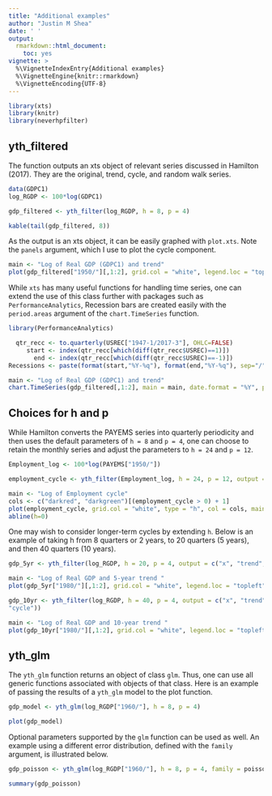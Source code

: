 ```yaml
---
title: "Additional examples"
author: "Justin M Shea"
date: ' '
output:
  rmarkdown::html_document:
    toc: yes
vignette: >
  %\VignetteIndexEntry{Additional examples}  
  %\VignetteEngine{knitr::rmarkdown}  
  %\VignetteEncoding{UTF-8}
---
```



```r
library(xts)
library(knitr)
library(neverhpfilter)
```




## yth_filtered

The function outputs an xts object of relevant series discussed in Hamilton (2017).
They are the original, trend, cycle, and random walk series.

```r
data(GDPC1)
log_RGDP <- 100*log(GDPC1)

gdp_filtered <- yth_filter(log_RGDP, h = 8, p = 4)

kable(tail(gdp_filtered, 8))
```

As the output is an xts object, it can be easily graphed with `plot.xts`. Note the `panels` argument, which I use to plot the cycle component.

```r
main <- "Log of Real GDP (GDPC1) and trend"
plot(gdp_filtered["1950/"][,1:2], grid.col = "white", legend.loc = "topleft", main = main,  panels = 'lines(gdp_filtered["1950/"][,3], type="h", on=NA)')
```

While `xts` has many useful functions for handling time series, one can extend the use of this class further with packages such as `PerformanceAnalytics`, Recession bars are created easily with the `period.areas` argument of the `chart.TimeSeries` function.

```r
library(PerformanceAnalytics)

  qtr_recc <- to.quarterly(USREC["1947-1/2017-3"], OHLC=FALSE)
     start <- index(qtr_recc[which(diff(qtr_recc$USREC)==1)])
       end <- index(qtr_recc[which(diff(qtr_recc$USREC)==-1)])
Recessions <- paste(format(start,"%Y-%q"), format(end,"%Y-%q"), sep="/")

main <- "Log of Real GDP (GDPC1) and trend"
chart.TimeSeries(gdp_filtered[,1:2], main = main, date.format = "%Y", period.areas = Recessions, period.color="lightgrey", lwd=2)
```



## Choices for h and p

While Hamilton converts the PAYEMS series into quarterly periodicity and then uses
the default parameters of `h = 8` and `p = 4`, one can choose to retain the monthly series and adjust the parameters to `h = 24` and `p = 12`.

```r
Employment_log <- 100*log(PAYEMS["1950/"])

employment_cycle <- yth_filter(Employment_log, h = 24, p = 12, output = "cycle")

main <- "Log of Employment cycle"
cols <- c("darkred", "darkgreen")[(employment_cycle > 0) + 1]  
plot(employment_cycle, grid.col = "white", type = "h", col = cols, main = main)
abline(h=0)
```

One may wish to consider longer-term cycles by extending `h`. Below is an example of taking h from 8 quarters or 2 years, to 20 quarters (5 years), and then 40 quarters (10 years). 
```r
gdp_5yr <- yth_filter(log_RGDP, h = 20, p = 4, output = c("x", "trend", "cycle"))

main <- "Log of Real GDP and 5-year trend "
plot(gdp_5yr["1980/"][,1:2], grid.col = "white", legend.loc = "topleft", main = main,  panels = 'lines(gdp_5yr["1980/"][,3], type="h", on=NA)')

gdp_10yr <- yth_filter(log_RGDP, h = 40, p = 4, output = c("x", "trend", 
"cycle"))

main <- "Log of Real GDP and 10-year trend "
plot(gdp_10yr["1980/"][,1:2], grid.col = "white", legend.loc = "topleft", main = main,  panels = 'lines(gdp_10yr["1980/"][,3], type="h", on=NA)')

```

## yth_glm

The `yth_glm` function returns an object of class `glm`. Thus, one can use all
generic functions associated with objects of that class. Here is an example of
passing the results of a `yth_glm` model to the plot function.


```r
gdp_model <- yth_glm(log_RGDP["1960/"], h = 8, p = 4)

plot(gdp_model)
```


Optional parameters supported by the `glm` function can be used as well. An example using a different error distribution, defined with the `family` argument, is illustrated below.

```r
gdp_poisson <- yth_glm(log_RGDP["1960/"], h = 8, p = 4, family = poisson)

summary(gdp_poisson)
```

